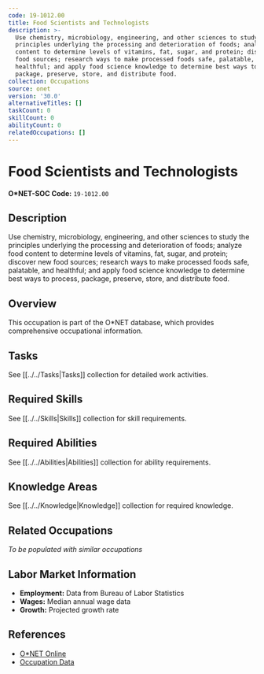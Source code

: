 ```yaml
---
code: 19-1012.00
title: Food Scientists and Technologists
description: >-
  Use chemistry, microbiology, engineering, and other sciences to study the
  principles underlying the processing and deterioration of foods; analyze food
  content to determine levels of vitamins, fat, sugar, and protein; discover new
  food sources; research ways to make processed foods safe, palatable, and
  healthful; and apply food science knowledge to determine best ways to process,
  package, preserve, store, and distribute food.
collection: Occupations
source: onet
version: '30.0'
alternativeTitles: []
taskCount: 0
skillCount: 0
abilityCount: 0
relatedOccupations: []
---
```

# Food Scientists and Technologists

**O*NET-SOC Code:** `19-1012.00`

## Description

Use chemistry, microbiology, engineering, and other sciences to study the principles underlying the processing and deterioration of foods; analyze food content to determine levels of vitamins, fat, sugar, and protein; discover new food sources; research ways to make processed foods safe, palatable, and healthful; and apply food science knowledge to determine best ways to process, package, preserve, store, and distribute food.

## Overview

This occupation is part of the O*NET database, which provides comprehensive occupational information.

## Tasks

See [[../../Tasks|Tasks]] collection for detailed work activities.

## Required Skills

See [[../../Skills|Skills]] collection for skill requirements.

## Required Abilities

See [[../../Abilities|Abilities]] collection for ability requirements.

## Knowledge Areas

See [[../../Knowledge|Knowledge]] collection for required knowledge.

## Related Occupations

*To be populated with similar occupations*

## Labor Market Information

- **Employment:** Data from Bureau of Labor Statistics
- **Wages:** Median annual wage data
- **Growth:** Projected growth rate

## References

- [O*NET Online](https://www.onetonline.org/link/summary/19-1012.00)
- [Occupation Data](https://www.onetcenter.org/)

